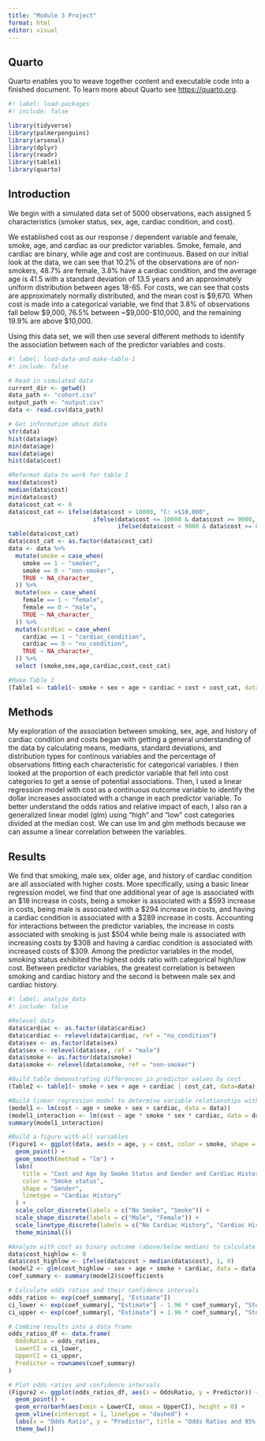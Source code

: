 ```yaml
---
title: "Module 3 Project"
format: html
editor: visual
---
```


## Quarto

Quarto enables you to weave together content and executable code into a finished document. To learn more about Quarto see <https://quarto.org>.

```r
#! label: load-packages
#! include: false

library(tidyverse)
library(palmerpenguins)
library(arsenal)
library(dplyr)
library(readr)
library(table1)
library(quarto)
```

## Introduction

We begin with a simulated data set of 5000 observations, each assigned 5 characteristics (smoker status, sex, age, cardiac condition, and cost).

We established cost as our response / dependent variable and female, smoke, age, and cardiac as our predictor variables. Smoke, female, and cardiac are binary, while age and cost are continuous. Based on our initial look at the data, we can see that 10.2% of the observations are of non-smokers, 48.7% are female, 3.8% have a cardiac condition, and the average age is 41.5 with a standard deviation of 13.5 years and an approximately uniform distribution between ages 18-65. For costs, we can see that costs are approximately normally distributed, and the mean cost is \$9,670. When cost is made into a categorical variable, we find that 3.8% of observations fall below \$9,000, 76.5% between \~\$9,000-\$10,000, and the remaining 19.9% are above \$10,000.

Using this data set, we will then use several different methods to identify the association between each of the predictor variables and costs.

```r
#! label: load-data-and-make-table-1
#! include: false

# Read in simulated data
current_dir <- getwd()
data_path <- "cohort.csv"
output_path <- "output.csv"
data <- read.csv(data_path)

# Get information about data
str(data)
hist(data$age)
min(data$age)
max(data$age)
hist(data$cost)

#Reformat data to work for table 1
max(data$cost)
median(data$cost)
min(data$cost)
data$cost_cat <- 0
data$cost_cat <- ifelse(data$cost > 10000, "C: >$10,000",
                        ifelse(data$cost <= 10000 & data$cost >= 9000, "B: $9000-$9999",
                               ifelse(data$cost < 9000 & data$cost >= 8000, "A: $8000-$8999", "<$8000")))
table(data$cost_cat)
data$cost_cat <- as.factor(data$cost_cat)
data <- data %>%
  mutate(smoke = case_when(
    smoke == 1 ~ "smoker",
    smoke == 0 ~ "non-smoker",
    TRUE ~ NA_character_
  )) %>%
  mutate(sex = case_when(
    female == 1 ~ "female",
    female == 0 ~ "male",
    TRUE ~ NA_character_
  )) %>%
  mutate(cardiac = case_when(
    cardiac == 1 ~ "cardiac_condition",
    cardiac == 0 ~ "no_condition",
    TRUE ~ NA_character_
  )) %>%
  select (smoke,sex,age,cardiac,cost,cost_cat)

#Make Table 1
(Table1 <- table1(~ smoke + sex + age + cardiac + cost + cost_cat, data=data))
```

## Methods
My exploration of the association between smoking, sex, age, and history of cardiac condition and costs began with getting a general understanding of the data by calculating means, medians, standard deviations, and distribution types for continous variables and the percentage of observations fitting each characteristic for categorical variables. I then looked at the proportion of each predictor variable that fell into cost categories to get a sense of potential associations. Then, I used a linear regression model with cost as a continuous outcome variable to identify the dollar increases associated with a change in each predictor variable. To better understand the odds ratios and relative impact of each, I also ran a generalized linear model (glm) using "high" and "low" cost categories divided at the median cost. We can use lm and glm methods because we can assume a linear correlation between the variables.

## Results
We find that smoking, male sex, older age, and history of cardiac condition are all associated with higher costs. More specifically, using a basic linear regression model, we find that one additional year of age is associated with an \$18 increase in costs, being a smoker is associated with a \$593 increase in costs, being male is associated with a \$294 increase in costs, and having a cardiac condition is associated with a $289 increase in costs. Accounting for interactions between the predictor variables, the increase in costs associated with smoking is just \$504 while being male is associated with increasing costs by \$308 and having a cardiac condition is associated with increased costs of \$309. Among the predictor variables in the model, smoking status exhibited the highest odds ratio with categorical high/low cost. Between predictor variables, the greatest correlation is between smoking and cardiac history and the second is between male sex and cardiac history.

```r
#! label: analyze_data
#! include: false

#Relevel data
data$cardiac <- as.factor(data$cardiac)
data$cardiac <- relevel(data$cardiac, ref = "no_condition")
data$sex <- as.factor(data$sex)
data$sex <- relevel(data$sex, ref = "male")
data$smoke <- as.factor(data$smoke)
data$smoke <- relevel(data$smoke, ref = "non-smoker")

#Build table demonstrating differences in predictor values by cost
(Table2 <- table1(~ smoke + sex + age + cardiac | cost_cat, data=data))

#Build linear regression model to determine variable relationships with cost as continuous outcome
(model1 <- lm(cost ~ age + smoke + sex + cardiac, data = data))
(model1_interaction <- lm(cost ~ age * smoke * sex * cardiac, data = data))
summary(model1_interaction)

#Build a figure with all variables
(Figure1 <- ggplot(data, aes(x = age, y = cost, color = smoke, shape = sex,linetype = cardiac)) +
  geom_point() +
  geom_smooth(method = "lm") +
  labs(
    title = "Cost and Age by Smoke Status and Gender and Cardiac History",
    color = "Smoke status",
    shape = "Gender", 
    linetype = "Cardiac History"
  ) +
  scale_color_discrete(labels = c("No Smoke", "Smoke")) +
  scale_shape_discrete(labels = c("Male", "Female")) +
  scale_linetype_discrete(labels = c("No Cardiac History", "Cardiac History")) +
  theme_minimal())

#Analyze with cost as binary outcome (above/below median) to calculate odds ratios
data$cost_highlow <- 0
data$cost_highlow <- ifelse(data$cost > median(data$cost), 1, 0)
(model2 <- glm(cost_highlow ~ sex + age + smoke + cardiac, data = data, family = binomial(link = "logit")))
coef_summary <- summary(model2)$coefficients

# Calculate odds ratios and their confidence intervals
odds_ratios <- exp(coef_summary[, "Estimate"])
ci_lower <- exp(coef_summary[, "Estimate"] - 1.96 * coef_summary[, "Std. Error"])
ci_upper <- exp(coef_summary[, "Estimate"] + 1.96 * coef_summary[, "Std. Error"])

# Combine results into a data frame
odds_ratios_df <- data.frame(
  OddsRatio = odds_ratios,
  LowerCI = ci_lower,
  UpperCI = ci_upper,
  Predictor = rownames(coef_summary)
)

# Plot odds ratios and confidence intervals
(Figure2 <- ggplot(odds_ratios_df, aes(x = OddsRatio, y = Predictor)) +
  geom_point() +
  geom_errorbarh(aes(xmin = LowerCI, xmax = UpperCI), height = 0) +
  geom_vline(xintercept = 1, linetype = "dashed") +
  labs(x = "Odds Ratio", y = "Predictor", title = "Odds Ratios and 95% Confidence Intervals") +
  theme_bw())

```
